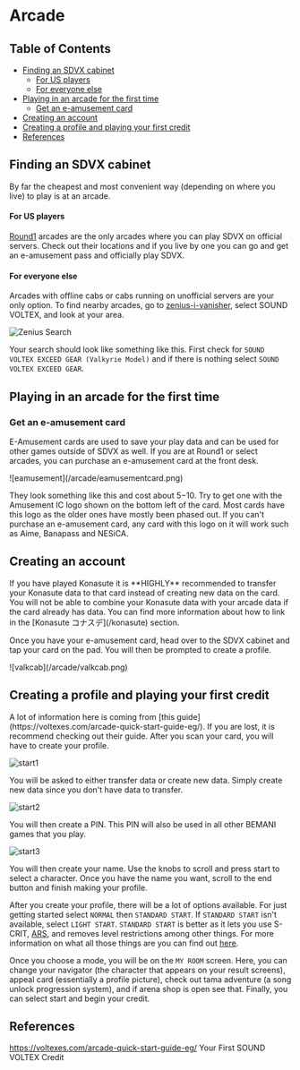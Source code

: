 
# Arcade

## Table of Contents
- [Finding an SDVX cabinet](#finding-an-sdvx-cabinet)
  - [For US players](#for-us-players)
  - [For everyone else](#for-everyone-else)
- [Playing in an arcade for the first time](#playing-in-an-arcade-for-the-first-time)
  - [Get an e-amusement card](#get-an-e-amusement-card)
- [Creating an account](#creating-an-account)
- [Creating a profile and playing your first credit](#creating-a-profile-and-playing-your-first-credit)
- [References](#references)

## Finding an SDVX cabinet

By far the cheapest and most convenient way (depending on where you live) to play is at
an arcade.

#### For US players

[Round1](https://www.round1usa.com/) arcades are the only arcades where you can
play SDVX on official servers. Check out their locations and if you live by one
you can go and get an e-amusement pass and officially play SDVX.

#### For everyone else

Arcades with offline cabs or cabs running on unofficial servers are your only option. To find nearby arcades, go
to [zenius-i-vanisher](https://zenius-i-vanisher.com/v5.2/arcades.php), select SOUND
VOLTEX, and look at your area.

![Zenius Search](/arcade/zenius.png)

Your search should look like something like this. First check for `SOUND VOLTEX EXCEED GEAR (Valkyrie Model)` and if there is nothing select `SOUND VOLTEX EXCEED GEAR`.

## Playing in an arcade for the first time

### Get an e-amusement card

E-Amusement cards are used to save your play data and can be used for other games outside of SDVX as well.
If you are at Round1 or select arcades, you can purchase an e-amusement card at the front desk.

<div className="flex items-center justify-center mt-3">
  ![eamusement](/arcade/eamusementcard.png)
</div>

They look something like this and cost about $5-$10. Try to get one with the
Amusement IC logo shown on the bottom left of the card. Most cards have this logo as
the older ones have mostly been phased out. If you can't purchase an e-amusement card, any card with this logo on it will work such as Aime, Banapass and NESiCA.

## Creating an account

<Callout type="warning" emoji="⚠️">
  If you have played Konasute it is **HIGHLY** recommended to transfer your
  Konasute data to that card instead of creating new data on the card. You will
  not be able to combine your Konasute data with your arcade data if the card
  already has data. You can find more information about how to link in the
  [Konasute コナスデ](/konasute) section.
</Callout>

Once you have your e-amusement card, head over to the SDVX cabinet and tap your card on the pad. You will then be prompted to create a profile.

<div className="flex items-center justify-center mt-2">
  ![valkcab](/arcade/valkcab.png)
</div>

## Creating a profile and playing your first credit

<Callout>
  A lot of information here is coming from [this
  guide](https://voltexes.com/arcade-quick-start-guide-eg/). If you are lost,
  it is recommend checking out their guide.
</Callout>
After you scan your card, you will have to create your profile.

![start1](/arcade/start1.jpg)

You will be asked to either transfer data or create new data. Simply create new data since you don't have data to transfer.

![start2](/arcade/start2.jpg)

You will then create a PIN. This PIN will also be used in all other BEMANI games that you play.

![start3](/arcade/start3.jpg)

You will then create your name. Use the knobs to scroll and press start to
select a character. Once you have the name you want, scroll to the end
button and finish making your profile.

After you create your profile, there will be a lot of options available. For
just getting started select `NORMAL` then `STANDARD START`. If `STANDARD START` isn't
available, select `LIGHT START`. `STANDARD START` is better as it lets you use S-CRIT,
[ARS](/compendium/gauge-options/#alternative-rate-system-ars), and removes level restrictions among other things. For more information on what
all those things are you can find out [here](/compendium/game-modes#normal).

Once you choose a mode, you will be on the `MY ROOM` screen. Here, you can change your navigator (the character that appears on your result screens),
appeal card (essentially a profile picture), check out tama adventure (a song unlock progression system), and if arena shop is open see that. Finally,
you can select start and begin your credit.

## References

https://voltexes.com/arcade-quick-start-guide-eg/ Your First SOUND VOLTEX Credit

